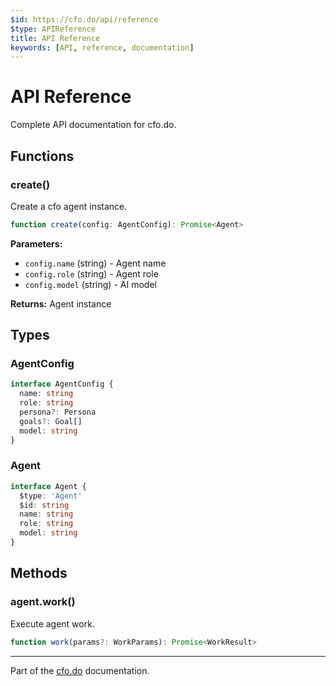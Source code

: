 ```yaml
---
$id: https://cfo.do/api/reference
$type: APIReference
title: API Reference
keywords: [API, reference, documentation]
---
```


# API Reference

Complete API documentation for cfo.do.

## Functions

### create()

Create a cfo agent instance.

```typescript
function create(config: AgentConfig): Promise<Agent>
```

**Parameters:**

- `config.name` (string) - Agent name
- `config.role` (string) - Agent role
- `config.model` (string) - AI model

**Returns:** Agent instance

## Types

### AgentConfig

```typescript
interface AgentConfig {
  name: string
  role: string
  persona?: Persona
  goals?: Goal[]
  model: string
}
```

### Agent

```typescript
interface Agent {
  $type: 'Agent'
  $id: string
  name: string
  role: string
  model: string
}
```

## Methods

### agent.work()

Execute agent work.

```typescript
function work(params?: WorkParams): Promise<WorkResult>
```

---

Part of the [cfo.do](https://cfo.do) documentation.
